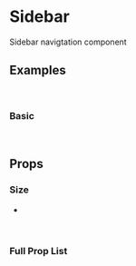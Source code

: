 <!--- Touchable.stories.mdx -->



<Meta title="Components/Sidebar" component={Sidebar}/>

# Sidebar

Sidebar navigtation component

## Examples

<br/>

### Basic
<Preview>
  <Story name="Basic">
    <Basic />
  </Story>
</Preview>

<br/>

## Props

### Size
* 


<br/>

### Full Prop List

<Props of={Basic} />

